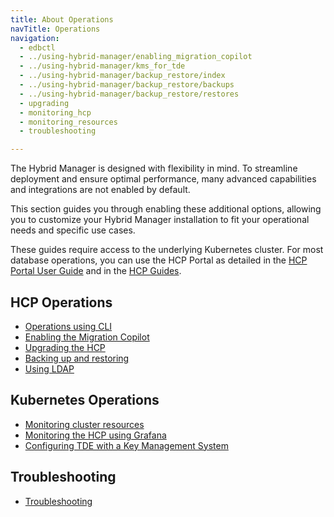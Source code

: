 ```yaml
---
title: About Operations
navTitle: Operations
navigation:
  - edbctl
  - ../using-hybrid-manager/enabling_migration_copilot
  - ../using-hybrid-manager/kms_for_tde
  - ../using-hybrid-manager/backup_restore/index
  - ../using-hybrid-manager/backup_restore/backups
  - ../using-hybrid-manager/backup_restore/restores
  - upgrading
  - monitoring_hcp
  - monitoring_resources
  - troubleshooting

---
```


The Hybrid Manager is designed with flexibility in mind. To streamline deployment and ensure optimal performance, many advanced capabilities and integrations are not enabled by default. 

This section guides you through enabling these additional options, allowing you to customize your Hybrid Manager installation to fit your operational needs and specific use cases.

These guides require access to the underlying Kubernetes cluster. For most database operations, you can use the HCP Portal as detailed in the [HCP Portal User Guide](../use/index.md) and in the [HCP Guides](..).

## HCP Operations

-   [Operations using CLI](edbctl)
-   [Enabling the Migration Copilot](../using-hybrid-manager/enabling_migration_copilot.mdx)
-   [Upgrading the HCP](upgrading.mdx)
-   [Backing up and restoring](../using-hybrid-manager/backup_restore)
-   [Using LDAP](ldap.mdx)

## Kubernetes Operations

-   [Monitoring cluster resources](monitoring_resources.mdx)
-   [Monitoring the HCP using Grafana](monitoring_hcp.mdx)
-   [Configuring TDE with a Key Management System](../using-hybrid-manager/kms_for_tde)

## Troubleshooting

-   [Troubleshooting](troubleshooting.mdx)
